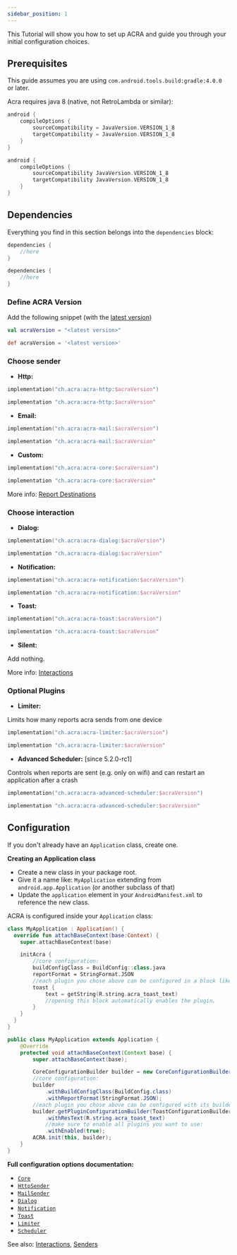 ```yaml
---
sidebar_position: 1
---
```




This Tutorial will show you how to set up ACRA and guide you through your initial configuration choices.

## Prerequisites

This guide assumes you are using `com.android.tools.build:gradle:4.0.0` or later.

Acra requires java 8 (native, not RetroLambda or similar):

<GradleCode>

```kotlin title="build.gradle.kts"
android {
    compileOptions {
        sourceCompatibility = JavaVersion.VERSION_1_8
        targetCompatibility = JavaVersion.VERSION_1_8
    }
}
```

```groovy title="build.gradle"
android {
    compileOptions {
        sourceCompatibility JavaVersion.VERSION_1_8
        targetCompatibility JavaVersion.VERSION_1_8
    }
}
```

</GradleCode>

## Dependencies

Everything you find in this section belongs into the `dependencies` block:

<GradleCode>

```kotlin title="build.gradle.kts"
dependencies {
    //here
}
```

```groovy title="build.gradle"
dependencies {
    //here
}
```

</GradleCode>

### Define ACRA Version
Add the following snippet (with the [latest version](https://github.com/ACRA/acra/releases/latest))
<GradleCode>

```kotlin
val acraVersion = "<latest version>"
```

```groovy
def acraVersion = '<latest version>'
```

</GradleCode>

### Choose sender
* **Http:**

<GradleCode>

```kotlin
implementation("ch.acra:acra-http:$acraVersion")
```

```groovy
implementation "ch.acra:acra-http:$acraVersion"
```

</GradleCode>

* **Email:**

<GradleCode>

```kotlin
implementation("ch.acra:acra-mail:$acraVersion")
```

```groovy
implementation "ch.acra:acra-mail:$acraVersion"
```

</GradleCode>

* **Custom:**

<GradleCode>

```kotlin
implementation("ch.acra:acra-core:$acraVersion")
```

```groovy
implementation "ch.acra:acra-core:$acraVersion"
```

</GradleCode>

More info: [Report Destinations](report-destinations)

### Choose interaction

* **Dialog:**

<GradleCode>

```kotlin
implementation("ch.acra:acra-dialog:$acraVersion")
```

```groovy
implementation "ch.acra:acra-dialog:$acraVersion"
```

</GradleCode>

* **Notification:**

<GradleCode>

```kotlin
implementation("ch.acra:acra-notification:$acraVersion")
```

```groovy
implementation "ch.acra:acra-notification:$acraVersion"
```

</GradleCode>

* **Toast:**

<GradleCode>

```kotlin
implementation("ch.acra:acra-toast:$acraVersion")
```

```groovy
implementation "ch.acra:acra-toast:$acraVersion"
```

</GradleCode>

* **Silent:**

Add nothing.

More info: [Interactions](interactions)

### Optional Plugins
* **Limiter:** 

Limits how many reports acra sends from one device

<GradleCode>

```kotlin
implementation("ch.acra:acra-limiter:$acraVersion")
```

```groovy
implementation "ch.acra:acra-limiter:$acraVersion"
```

</GradleCode>

* **Advanced Scheduler:** [since 5.2.0-rc1] 

Controls when reports are sent (e.g. only on wifi) and can restart an application after a crash

<GradleCode>

```kotlin
implementation("ch.acra:acra-advanced-scheduler:$acraVersion")
```

```groovy
implementation "ch.acra:acra-advanced-scheduler:$acraVersion"
```

</GradleCode>

## Configuration

If you don't already have an `Application` class, create one. 

**Creating an Application class**
  * Create a new class in your package root.
  * Give it a name like: `MyApplication` extending from `android.app.Application` (or another subclass of that)
  * Update the `application` element in your `AndroidManifest.xml` to reference the new class.

ACRA is configured inside your `Application` class:

<AndroidCode>

```kotlin
class MyApplication : Application() {
  override fun attachBaseContext(base:Context) {
    super.attachBaseContext(base)

    initAcra {
        //core configuration:
        buildConfigClass = BuildConfig::class.java
        reportFormat = StringFormat.JSON
        //each plugin you chose above can be configured in a block like this:
        toast {
            text = getString(R.string.acra_toast_text)
            //opening this block automatically enables the plugin.
        }
    }
  }
}
```

```java    
public class MyApplication extends Application {
    @Override
    protected void attachBaseContext(Context base) {
        super.attachBaseContext(base);

        CoreConfigurationBuilder builder = new CoreConfigurationBuilder(this);
        //core configuration:
        builder
            .withBuildConfigClass(BuildConfig.class)
            .withReportFormat(StringFormat.JSON);
        //each plugin you chose above can be configured with its builder like this:
        builder.getPluginConfigurationBuilder(ToastConfigurationBuilder.class)
            .withResText(R.string.acra_toast_text)
            //make sure to enable all plugins you want to use:
            .withEnabled(true);
        ACRA.init(this, builder);
    }
}
```

</AndroidCode>


**Full configuration options documentation:**

* [`Core`](pathname:///javadoc/latest/org/acra/config/CoreConfigurationBuilder.html)
* [`HttpSender`](pathname:///javadoc/latest/org/acra/config/HttpSenderConfigurationBuilder.html)
* [`MailSender`](pathname:///javadoc/latest/org/acra/config/MailSenderConfigurationBuilder.html)
* [`Dialog`](pathname:///javadoc/latest/org/acra/config/DialogConfigurationBuilder.html)
* [`Notification`](pathname:///javadoc/latest/org/acra/config/NotificationConfigurationBuilder.html)
* [`Toast`](pathname:///javadoc/latest/org/acra/config/ToastConfigurationBuilder.html)
* [`Limiter`](pathname:///javadoc/latest/org/acra/config/LimiterConfigurationBuilder.html)
* [`Scheduler`](pathname:///javadoc/latest/org/acra/config/SchedulerConfigurationBuilder.html)

See also: [Interactions](Interactions), [Senders](Senders)
